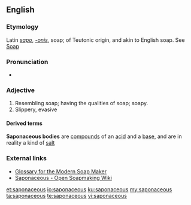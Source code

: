 ==English==

===Etymology===
Latin ''[[sapo]]'', ''[[-onis]]'', soap; of Teutonic origin, and akin to English soap. See [[Soap]]

===Pronunciation===
* {{rhymes|eɪʃəs|lang=en}}

===Adjective===
{{en-adj}}

# Resembling soap; having the qualities of soap; soapy.
# Slippery, evasive

====Derived terms====
'''Saponaceous bodies''' are [[compound]]s of an [[acid]] and a [[base]], and are in reality a kind of [[salt]]

===External links===

* [http://www.ccnphawaii.com/glossary.htm Glossary for the Modern Soap Maker]
* [http://saponaceo.us Saponaceous - Open Soapmaking Wiki]

[[et:saponaceous]]
[[io:saponaceous]]
[[ku:saponaceous]]
[[my:saponaceous]]
[[ta:saponaceous]]
[[te:saponaceous]]
[[vi:saponaceous]]
